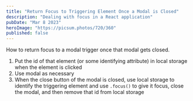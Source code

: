 ```yaml
---
title: "Return Focus to Triggering Element Once a Modal is Closed"
description: "Dealing with focus in a React application"
pubDate: "Mar 8 2023"
heroImage: "https://picsum.photos/720/360"
published: false
---
```


How to return focus to a modal trigger once that modal gets closed.

1. Put the id of that element (or some identifying attribute) in local storage when the element is clicked
2. Use modal as necessary
3. When the close button of the modal is closed, use local storage to identify the triggering element and use `.focus()` to give it focus, close the modal, and then remove that id from local storage
